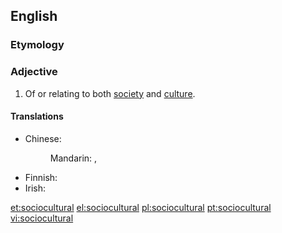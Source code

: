 ==English==

===Etymology===
{{prefix|socio|cultural}}

===Adjective===
{{en-adj}}

# Of or relating to both [[society]] and [[culture]].

====Translations====
{{trans-top|of both society and culture}}
* Chinese:
*: Mandarin: {{t|cmn|社會文化|alt=社會文化的|sc=Hani}}, {{t|cmn|社会文化|alt=社会文化的|tr=shèhuì wénhuà de|sc=Hani}}
{{trans-mid}}
* Finnish: {{t+|fi|sosiokulttuurinen}}
* Irish: {{t-|ga|soch-chultúrtha}}
{{trans-bottom}}

[[et:sociocultural]]
[[el:sociocultural]]
[[pl:sociocultural]]
[[pt:sociocultural]]
[[vi:sociocultural]]